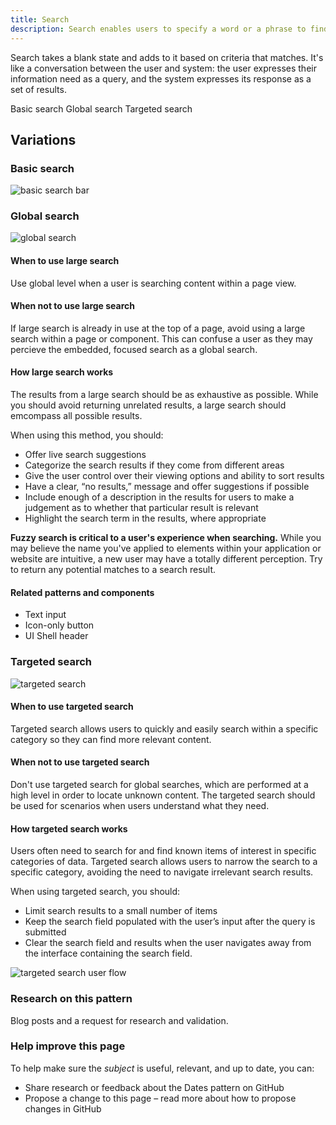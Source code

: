```yaml
---
title: Search
description: Search enables users to specify a word or a phrase to find particular relevant pieces of content.
---
```


<PageDescription>

Search takes a blank state and adds to it based on criteria that matches. It's like a conversation between the user and system: the user expresses their information need as a query, and the system expresses its response as a set of results.

</PageDescription>

<AnchorLinks>
  <AnchorLink>Basic search</AnchorLink>
  <AnchorLink>Global search</AnchorLink>
  <AnchorLink>Targeted search</AnchorLink>
</AnchorLinks>

## Variations

### Basic search

<Row>
<Column colLg={8}>

![basic search bar](/images/search-bar.png)

</Column>
</Row>

### Global search

<Row>
<Column colLg={8}>

![global search](/images/global-search.png)

</Column>
</Row>

#### When to use large search

Use global level when a user is searching content within a page view.

#### When not to use large search

If large search is already in use at the top of a page, avoid using a large search within a page or component. This can confuse a user as they may percieve the embedded, focused search as a global search.

#### How large search works

The results from a large search should be as exhaustive as possible. While you should avoid returning unrelated results, a large search should emcompass all possible results.

When using this method, you should:

- Offer live search suggestions
- Categorize the search results if they come from different areas
- Give the user control over their viewing options and ability to sort results
- Have a clear, “no results,” message and offer suggestions if possible
- Include enough of a description in the results for users to make a judgement as to whether that particular result is relevant
- Highlight the search term in the results, where appropriate

**Fuzzy search is critical to a user's experience when searching.** While you may believe the name you've applied to elements within your application or website are intuitive, a new user may have a totally different perception. Try to return any potential matches to a search result.

#### Related patterns and components

- Text input
- Icon-only button
- UI Shell header

### Targeted search

<Row>
<Column colLg={8}>

![targeted search](/images/targeted-search.png)

</Column>
</Row>

#### When to use targeted search

Targeted search allows users to quickly and easily search within a specific category so they can find more relevant content.

#### When not to use targeted search

Don't use targeted search for global searches, which are performed at a high level in order to locate unknown content. The targeted search should be used for scenarios when users understand what they need.

#### How targeted search works

Users often need to search for and find known items of interest in specific categories of data. Targeted search allows users to narrow the search to a specific category, avoiding the need to navigate irrelevant search results.

When using targeted search, you should:

- Limit search results to a small number of items
- Keep the search field populated with the user’s input after the query is submitted
- Clear the search field and results when the user navigates away from the interface containing the search field.

<Row>
<Column colLg={8}>

![targeted search user flow](/images/targeted-search-flow.png)

</Column>
</Row>

### Research on this pattern

Blog posts and a request for research and validation.

### Help improve this page

To help make sure the _subject_ is useful, relevant, and up to date, you can:

- Share research or feedback about the Dates pattern on GitHub
- Propose a change to this page – read more about how to propose changes in GitHub
